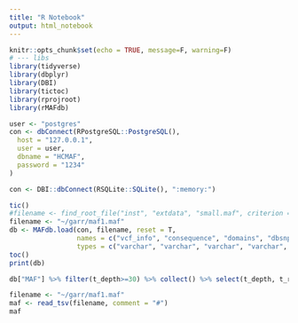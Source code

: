 ```yaml
---
title: "R Notebook"
output: html_notebook
---
```


```r
knitr::opts_chunk$set(echo = TRUE, message=F, warning=F)
# --- libs
library(tidyverse)
library(dbplyr)
library(DBI)
library(tictoc)
library(rprojroot)
library(rMAFdb)
```
```r
user <- "postgres"
con <- dbConnect(RPostgreSQL::PostgreSQL(), 
  host = "127.0.0.1",
  user = user,
  dbname = "HCMAF",
  password = "1234"
)
```
```r
con <- DBI::dbConnect(RSQLite::SQLite(), ":memory:")
```
```r
tic()
#filename <- find_root_file("inst", "extdata", "small.maf", criterion = has_file("DESCRIPTION"))
filename <- "~/garr/maf1.maf"
db <- MAFdb.load(con, filename, reset = T,
                 names = c("vcf_info", "consequence", "domains", "dbsnp_val_status", "all_effects", "filter"),
                 types = c("varchar", "varchar", "varchar", "varchar", "varchar", "varchar"))
toc()
print(db)
```

```r
db["MAF"] %>% filter(t_depth>=30) %>% collect() %>% select(t_depth, t_ref_count, t_alt_count, consequence, af, clin_sig)
```


```r
filename <- "~/garr/maf1.maf"
maf <- read_tsv(filename, comment = "#")
maf
```




